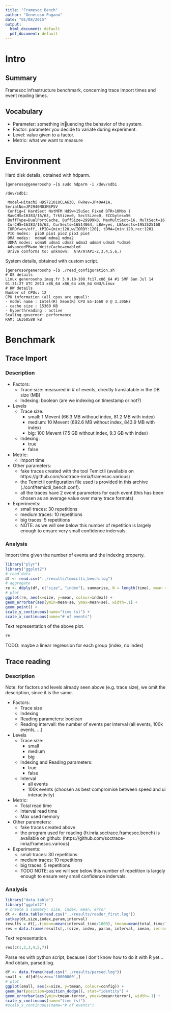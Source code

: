 ```yaml
---
title: "Framesoc Bench"
author: "Generoso Pagano"
date: "01/08/2015"
output:
  html_document: default
  pdf_document: default
---
```


# Intro

## Summary
Framesoc infrastructure benchmark, concerning trace import times and event reading times.

## Vocabulary
* Parameter: something inuencing the behavior of the system.
* Factor: parameter you decide to variate during experiment.
* Level: value given to a factor.
* Metric: what we want to measure

# Environment

Hard disk details, obtained with hdparm.

```
[generoso@generosohp ~]$ sudo hdparm -i /dev/sdb1

/dev/sdb1:

 Model=Hitachi HDS721010CLA630, FwRev=JP4OA41A, SerialNo=JP2940N03MSP5V
 Config={ HardSect NotMFM HdSw>15uSec Fixed DTR>10Mbs }
 RawCHS=16383/16/63, TrkSize=0, SectSize=0, ECCbytes=56
 BuffType=DualPortCache, BuffSize=29999kB, MaxMultSect=16, MultSect=16
 CurCHS=16383/16/63, CurSects=16514064, LBA=yes, LBAsects=1953525168
 IORDY=on/off, tPIO={min:120,w/IORDY:120}, tDMA={min:120,rec:120}
 PIO modes:  pio0 pio1 pio2 pio3 pio4 
 DMA modes:  mdma0 mdma1 mdma2 
 UDMA modes: udma0 udma1 udma2 udma3 udma4 udma5 *udma6 
 AdvancedPM=no WriteCache=enabled
 Drive conforms to: unknown:  ATA/ATAPI-2,3,4,5,6,7

```

System details, obtained with custom script.

```
[generoso@generosohp ~]$ ./read_configuration.sh 
# OS details
Linux generosohp.imag.fr 3.9.10-100.fc17.x86_64 #1 SMP Sun Jul 14 01:31:27 UTC 2013 x86_64 x86_64 x86_64 GNU/Linux
# HW details
Number of CPUs: 12
CPU information (all cpus are equal):
- model name : Intel(R) Xeon(R) CPU E5-1660 0 @ 3.30GHz
- cache size : 15360 KB
- hyperthreading : active
Scaling governor: performance
RAM: 16360588 kB
```

# Benchmark
    
## Trace Import

### Description

* Factors: 
    + Trace size: measured in # of events, directly translatable in the DB size (MB)
    + Indexing: boolean (are we indexing on timestamp or not?)
* Levels
    + Trace size:
        - small: 1 Mevent (66.3 MB withoud index, 81.2 MB with index)
        - medium: 10 Mevent (692.6 MB without index, 843.9 MB with index)
        - big: 100 Mevent (7.5 GB without index, 9.3 GB with index)
    + Indexing:
        - true
        - false
* Metric:
    + Import time
* Other parameters: 
    + fake traces created with the tool Temictli (available on https://github.com/soctrace-inria/framesoc.various)
    + the Temictli configuration file used is provided in this archive (./conf/temictli_bench.conf).
    + all the traces have 2 event parameters for each event (this has been chosen as an average value over many trace formats)
* Experiments:
    + small traces: 30 repetitions
    + medium traces: 10 repetitions
    + big traces: 5 repetitions
    + NOTE: as we will see below this number of repetition is largely enough to ensure very small confidence indervals.

### Analysis

Import time given the number of events and the indexing property.

```r
library("plyr")                                                                                                                                              
library("ggplot2")                                                                                                                                                 
# read data
df <- read.csv("../results/temictli_bench.log")
# aggregate
re <- ddply(df, c("size", "index"), summarise, N = length(time), mean = mean(time/1000), sd = sd(time/1000), se = sd / sqrt(N) )
# plot                                                                                                                                                             
ggplot(re, aes(x=size, y=mean, colour=index)) +                                                                                                                
geom_errorbar(aes(ymin=mean-se, ymax=mean+se), width=.1) +                                                                                               
geom_point() +                                                                                                                                                 
scale_y_continuous(name="time (s)") +                                                                                                                          
scale_x_continuous(name="# of events")                                                                                                                          
```

Text representation of the above plot.

```r
re
```

TODO: maybe a linear regression for each group (index, no index)

## Trace reading

### Description

Note: for factors and levels already seen above (e.g. trace size), we omit the description,
since it is the same.

* Factors: 
    + Trace size
    + Indexing
    + Reading parameters: boolean
    + Reading intervall: the number of events per interval (all events, 100k events, ...)
* Levels
    + Trace size:
        - small
        - medium
        - big
    + Indexing and Reading parameters:
        - true
        - false
    + Interval
        - all events
        - 100k events (choosen as best compromise between speed and ui interactivity)
* Metric:
    + Total read time
    + Interval read time
    + Max used memory
* Other parameters: 
    + fake traces created above
    + the program used for reading (fr.inria.soctrace.framesoc.bench) is available on github:
    (https://github.com/soctrace-inria/framesoc.various)
* Experiments:
    + small traces: 30 repetitions
    + medium traces: 10 repetitions
    + big traces: 5 repetitions
    + TODO NOTE: as we will see below this number of repetition is largely enough to ensure very small confidence indervals.

### Analysis

```r
library("data.table")                                                                                                                                              
library("ggplot2")                                                                                                                                                 
# create a summary: size, index, mean, error                                                                                                                        
dt <- data.table(read.csv("../results/reader_first.log"))                                                                                      
setkey(dt,size,index,param,interval)                                                                                                                                             
results = dt[,.(imean=mean(interval_time/1000), tmean=mean(total_time/1000), isd=sd(interval_time/1000), tsd=sd(total_time/1000), n=NROW(total_time)), by="size,index,param,interval"]                                                                                       
res = data.frame(results[,.(size, index, param, interval, imean, ierror=qnorm(0.975)*isd/sqrt(n), tmean, terror = qnorm(0.975)*tsd/sqrt(n))])            
```

Text representation.

```r
res[c(1,2,3,4,5,7)]
```

Parse res with python script, because I don't know how to do it with R yet...
And obtain, parsed.log.

```r
df <- data.frame(read.csv("../results/parsed.log"))
small <- df[df$size=='10000000',]
# plot                                                                                                                                                             
ggplot(small, aes(x=size, y=tmean, colour=config)) +  
geom_bar(position=position_dodge(), stat="identity") +
geom_errorbar(aes(ymin=tmean-terror, ymax=tmean+terror), width=.1) +                                                                                               
scale_y_continuous(name="time (s)")                                                                                                                    
#scale_x_continuous(name="# of events")                                                                                                                          
```

